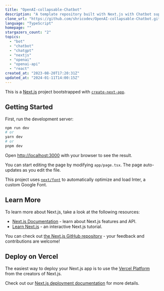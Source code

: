 ```yaml
---
title: "OpenAI-collapsable-Chatbot"
description: "A template repository built with Next.js with Chatbot support of OpenAI"
clone_url: "https://github.com/shricodev/OpenAI-collapsable-Chatbot.git"
language: "TypeScript"
homepage: ""
stargazers_count: "2"
topics:
  - "bot"
  - "chatbot"
  - "chatgpt"
  - "nextjs"
  - "openai"
  - "openai-api"
  - "react"
created_at: "2023-08-20T17:20:31Z"
updated_at: "2024-01-11T14:00:15Z"
---
```


This is a [Next.js](https://nextjs.org/) project bootstrapped with [`create-next-app`](https://github.com/vercel/next.js/tree/canary/packages/create-next-app).

## Getting Started

First, run the development server:

```bash
npm run dev
# or
yarn dev
# or
pnpm dev
```

Open [http://localhost:3000](http://localhost:3000) with your browser to see the result.

You can start editing the page by modifying `app/page.tsx`. The page auto-updates as you edit the file.

This project uses [`next/font`](https://nextjs.org/docs/basic-features/font-optimization) to automatically optimize and load Inter, a custom Google Font.

## Learn More

To learn more about Next.js, take a look at the following resources:

- [Next.js Documentation](https://nextjs.org/docs) - learn about Next.js features and API.
- [Learn Next.js](https://nextjs.org/learn) - an interactive Next.js tutorial.

You can check out [the Next.js GitHub repository](https://github.com/vercel/next.js/) - your feedback and contributions are welcome!

## Deploy on Vercel

The easiest way to deploy your Next.js app is to use the [Vercel Platform](https://vercel.com/new?utm_medium=default-template&filter=next.js&utm_source=create-next-app&utm_campaign=create-next-app-readme) from the creators of Next.js.

Check out our [Next.js deployment documentation](https://nextjs.org/docs/deployment) for more details.
